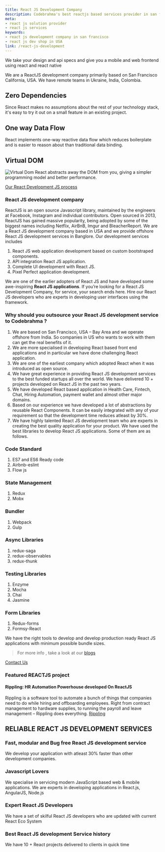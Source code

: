 ```yaml
---
title: React JS Development Company
description: Codebrahma's best reactjs based services provider in san francisco
meta:
- react js solution provider 
- react js services
keywords:
- react js development company in san francisco
- react js dev shop in USA
link: /react-js-development
---
```

We take your design and api specs and give you a mobile and 
web frontend using react and react native

We are a ReactJS development company primarily 
based on San Francisco California, USA.
We have remote teams in Ukraine, India, Colombia.

## Zero Dependencies

Since React makes no assumptions about the rest of your technology stack, 
it's easy to try it out on a small feature in an existing project.

## One way Data Flow

React implements one-way reactive data flow which reduces boilerplate 
and is easier to reason about than traditional data binding.

## Virtual DOM
![Virtual Dom](./images/virtual-dom.png)
React abstracts away the DOM from you, giving a simpler programming model and better performance. 

[Our React Development JS process](/codebrahma-react-application)

### React JS development company
ReactJS is an open source Javascript library, maintained by the engineers at 
Facebook, Instagram and individual contributors. 
Open sourced in 2013, ReactJS has gained massive popularity, 
being adopted by some of the biggest names including Netflix, AirBnB, Imgur and BleacherReport. 
We are a React JS development company based in USA and we provide offshore 
React JS development services in Banglore. Our development services includes

1. React JS web application development based on custom bootstraped components.
2. API integration React JS application.
3. Complete UI development with React JS.
4. Pixel Perfect application development.

We are one of the earlier adopters of React JS and have developed some awe-inspiring **React JS applications**. 
If you’re looking for a React JS Development Company, for service, your search ends here. 
Hire our React JS developers who are experts in developing user interfaces using the framework.

### Why should you outsource your React JS development service to Codebrahma ?
1. We are based on San Francisco, USA – Bay Area and we operate offshore from India. 
So companies in US who wants to work with them can get the real benefits of it.
2. We are more specialised in developing React based front end applications 
and in particular we have done challenging React application.
3. We are one of the earliest company which adopted React when it was introduced as open source.
4. We have great experience in providing React JS development services to 
the best funded startups all over the world. We have delivered 10 + projects developed on React JS in the past two years.
5. We have developed React based application in Health Care, Fintech, Chat, Hiring Automation, payment wallet and almost other major domains.
6. Based on our experience we have developed a lot of abstractions by reusable React Components. It can be easily integrated with any of your requirement so that the development time reduces atleast by 30%.
7. We have highly talented React JS development team who are experts in creating the best quality application for your product.
We have used the best libraries to develop React JS applications. Some of them are as follows.

 
### Code Standard
1. ES7 and ES6 Ready code
2. Airbnb-eslint
3. Flow js

### State Management
1. Redux
2. Mobx

### Bundler
1. Webpack
2. Gulp
 
### Async Libraries
1. redux-saga
2. redux-observables
3. redux-thunk

### Testing Libraries
1. Enzyme
2. Mocha
3. Chai
4. Jasmine

### Form Libraries
1. Redux-forms
2. Formsy-React

We have the right tools to develop and develop production ready React JS applications with minimum possible bundle sizes.

> For more info , take a look at our [blogs](/blog/)

[Contact Us](/contact)

### Featured REACTJS project

#### Rippling: HR Automation Powerhouse developed On ReactJS
Rippling is a software tool to automate a bunch of things that companies need to do while hiring and offboarding employees. Right from contract management to hardware supplies, to running the payroll and leave management – Rippling does everything.
[Rippling](/rippling)

## RELIABLE REACT JS DEVELOPMENT SERVICES

### Fast, modular and Bug free React JS development service
We develop your application with atleast 30% faster than other development companies.

### Javascript Lovers
We specialise in servicing modern JavaScript based web & mobile applications. We are experts in developing applications in React.js, AngularJS, Node.js

### Expert React JS Developers
We have a set of skilful React JS developers who are updated with current React Eco System

### Best React JS development Service history
We have 10 + React projects delivered to clients in quick time

